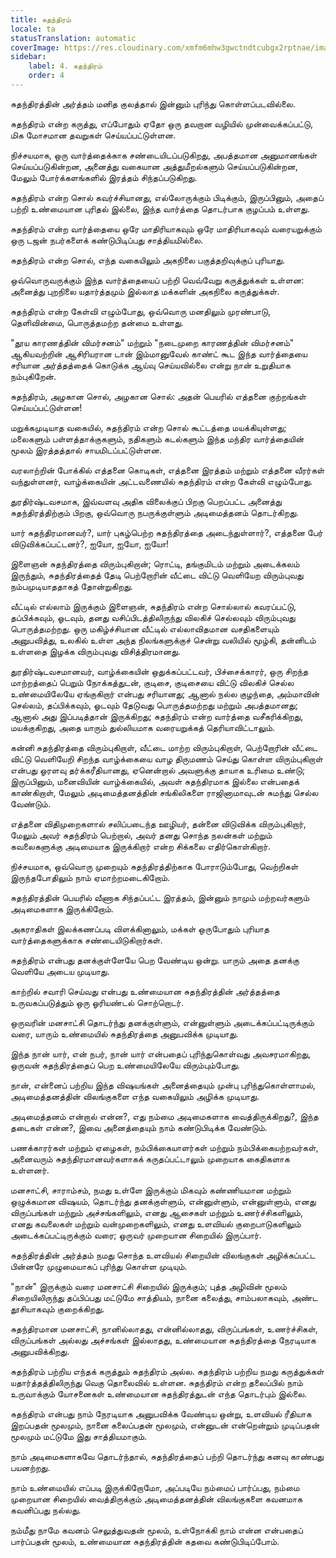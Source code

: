 ```yaml
---
title: சுதந்திரம்
locale: ta
statusTranslation: automatic
coverImage: https://res.cloudinary.com/xmfm6mhw3gwctndtcubgx2rptnae/image/upload/v1741354419/small_cover_la_gran_rebelion_28716e29d2.webp
sidebar:
    label: 4. சுதந்திரம்
    order: 4
---
```

சுதந்திரத்தின் அர்த்தம் மனித குலத்தால் இன்னும் புரிந்து கொள்ளப்படவில்லை.

சுதந்திரம் என்ற கருத்து, எப்போதும் ஏதோ ஒரு தவறான வழியில் முன்வைக்கப்பட்டு, மிக மோசமான தவறுகள் செய்யப்பட்டுள்ளன.

நிச்சயமாக, ஒரு வார்த்தைக்காக சண்டையிடப்படுகிறது, அபத்தமான அனுமானங்கள் செய்யப்படுகின்றன, அனைத்து வகையான அத்துமீறல்களும் செய்யப்படுகின்றன, மேலும் போர்க்களங்களில் இரத்தம் சிந்தப்படுகிறது.

சுதந்திரம் என்ற சொல் கவர்ச்சியானது, எல்லோருக்கும் பிடிக்கும், இருப்பினும், அதைப் பற்றி உண்மையான புரிதல் இல்லை, இந்த வார்த்தை தொடர்பாக குழப்பம் உள்ளது.

சுதந்திரம் என்ற வார்த்தையை ஒரே மாதிரியாகவும் ஒரே மாதிரியாகவும் வரையறுக்கும் ஒரு டஜன் நபர்களைக் கண்டுபிடிப்பது சாத்தியமில்லை.

சுதந்திரம் என்ற சொல், எந்த வகையிலும் அகநிலை பகுத்தறிவுக்குப் புரியாது.

ஒவ்வொருவருக்கும் இந்த வார்த்தையைப் பற்றி வெவ்வேறு கருத்துக்கள் உள்ளன: அனைத்து புறநிலை யதார்த்தமும் இல்லாத மக்களின் அகநிலை கருத்துக்கள்.

சுதந்திரம் என்ற கேள்வி எழும்போது, ஒவ்வொரு மனதிலும் முரண்பாடு, தெளிவின்மை, பொருத்தமற்ற தன்மை உள்ளது.

"தூய காரணத்தின் விமர்சனம்" மற்றும் "நடைமுறை காரணத்தின் விமர்சனம்" ஆகியவற்றின் ஆசிரியரான டான் இம்மானுவேல் காண்ட் கூட இந்த வார்த்தையை சரியான அர்த்தத்தைக் கொடுக்க ஆய்வு செய்யவில்லை என்று நான் உறுதியாக நம்புகிறேன்.

சுதந்திரம், அழகான சொல், அழகான சொல்: அதன் பெயரில் எத்தனை குற்றங்கள் செய்யப்பட்டுள்ளன!

மறுக்கமுடியாத வகையில், சுதந்திரம் என்ற சொல் கூட்டத்தை மயக்கியுள்ளது; மலைகளும் பள்ளத்தாக்குகளும், நதிகளும் கடல்களும் இந்த மந்திர வார்த்தையின் மூலம் இரத்தத்தால் சாயமிடப்பட்டுள்ளன.

வரலாற்றின் போக்கில் எத்தனை கொடிகள், எத்தனை இரத்தம் மற்றும் எத்தனை வீரர்கள் வந்துள்ளனர், வாழ்க்கையின் அட்டவணையில் சுதந்திரம் என்ற கேள்வி எழும்போது.

துரதிர்ஷ்டவசமாக, இவ்வளவு அதிக விலைக்குப் பிறகு பெறப்பட்ட அனைத்து சுதந்திரத்திற்கும் பிறகு, ஒவ்வொரு நபருக்குள்ளும் அடிமைத்தனம் தொடர்கிறது.

யார் சுதந்திரமானவர்?, யார் புகழ்பெற்ற சுதந்திரத்தை அடைந்துள்ளார்?, எத்தனை பேர் விடுவிக்கப்பட்டனர்?, ஐயோ, ஐயோ, ஐயோ!

இளைஞன் சுதந்திரத்தை விரும்புகிறான்; ரொட்டி, தங்குமிடம் மற்றும் அடைக்கலம் இருந்தும், சுதந்திரத்தைத் தேடி பெற்றோரின் வீட்டை விட்டு வெளியேற விரும்புவது நம்பமுடியாததாகத் தோன்றுகிறது.

வீட்டில் எல்லாம் இருக்கும் இளைஞன், சுதந்திரம் என்ற சொல்லால் கவரப்பட்டு, தப்பிக்கவும், ஓடவும், தனது வசிப்பிடத்திலிருந்து விலகிச் செல்லவும் விரும்புவது பொருத்தமற்றது. ஒரு மகிழ்ச்சியான வீட்டில் எல்லாவிதமான வசதிகளையும் அனுபவித்து, உலகில் உள்ள அந்த நிலங்களுக்குச் சென்று வலியில் மூழ்கி, தன்னிடம் உள்ளதை இழக்க விரும்புவது விசித்திரமானது.

துரதிர்ஷ்டவசமானவர், வாழ்க்கையின் ஒதுக்கப்பட்டவர், பிச்சைக்காரர், ஒரு சிறந்த மாற்றத்தைப் பெறும் நோக்கத்துடன், குடிசை, குடிசையை விட்டு விலகிச் செல்ல உண்மையிலேயே ஏங்குகிறார் என்பது சரியானது; ஆனால் நல்ல குழந்தை, அம்மாவின் செல்லம், தப்பிக்கவும், ஓடவும் தேடுவது பொருத்தமற்றது மற்றும் அபத்தமானது; ஆனால் அது இப்படித்தான் இருக்கிறது; சுதந்திரம் என்ற வார்த்தை வசீகரிக்கிறது, மயக்குகிறது, அதை யாரும் துல்லியமாக வரையறுக்கத் தெரியாவிட்டாலும்.

கன்னி சுதந்திரத்தை விரும்புகிறாள், வீட்டை மாற்ற விரும்புகிறாள், பெற்றோரின் வீட்டை விட்டு வெளியேறி சிறந்த வாழ்க்கையை வாழ திருமணம் செய்து கொள்ள விரும்புகிறாள் என்பது ஓரளவு தர்க்கரீதியானது, ஏனென்றால் அவளுக்கு தாயாக உரிமை உண்டு; இருப்பினும், மனைவியின் வாழ்க்கையில், அவள் சுதந்திரமாக இல்லை என்பதைக் காண்கிறாள், மேலும் அடிமைத்தனத்தின் சங்கிலிகளை ராஜினாமாவுடன் சுமந்து செல்ல வேண்டும்.

எத்தனை விதிமுறைகளால் சலிப்படைந்த ஊழியர், தன்னை விடுவிக்க விரும்புகிறார், மேலும் அவர் சுதந்திரம் பெற்றால், அவர் தனது சொந்த நலன்கள் மற்றும் கவலைகளுக்கு அடிமையாக இருக்கிறார் என்ற சிக்கலை எதிர்கொள்கிறார்.

நிச்சயமாக, ஒவ்வொரு முறையும் சுதந்திரத்திற்காக போராடும்போது, வெற்றிகள் இருந்தபோதிலும் நாம் ஏமாற்றமடைகிறோம்.

சுதந்திரத்தின் பெயரில் வீணாக சிந்தப்பட்ட இரத்தம், இன்னும் நாமும் மற்றவர்களும் அடிமைகளாக இருக்கிறோம்.

அகராதிகள் இலக்கணப்படி விளக்கினாலும், மக்கள் ஒருபோதும் புரியாத வார்த்தைகளுக்காக சண்டையிடுகிறார்கள்.

சுதந்திரம் என்பது தனக்குள்ளேயே பெற வேண்டிய ஒன்று. யாரும் அதை தனக்கு வெளியே அடைய முடியாது.

காற்றில் சவாரி செய்வது என்பது உண்மையான சுதந்திரத்தின் அர்த்தத்தை உருவகப்படுத்தும் ஒரு ஓரியண்டல் சொற்றொடர்.

ஒருவரின் மனசாட்சி தொடர்ந்து தனக்குள்ளும், என்னுள்ளும் அடைக்கப்பட்டிருக்கும் வரை, யாரும் உண்மையில் சுதந்திரத்தை அனுபவிக்க முடியாது.

இந்த நான் யார், என் நபர், நான் யார் என்பதைப் புரிந்துகொள்வது அவசரமாகிறது, ஒருவன் சுதந்திரத்தைப் பெற உண்மையிலேயே விரும்பும்போது.

நான், என்னைப் பற்றிய இந்த விஷயங்கள் அனைத்தையும் முன்பு புரிந்துகொள்ளாமல், அடிமைத்தனத்தின் விலங்குகளை எந்த வகையிலும் அழிக்க முடியாது.

அடிமைத்தனம் என்றால் என்ன?, எது நம்மை அடிமைகளாக வைத்திருக்கிறது?, இந்த தடைகள் என்ன?, இவை அனைத்தையும் நாம் கண்டுபிடிக்க வேண்டும்.

பணக்காரர்கள் மற்றும் ஏழைகள், நம்பிக்கையாளர்கள் மற்றும் நம்பிக்கையற்றவர்கள், அனைவரும் சுதந்திரமானவர்களாகக் கருதப்பட்டாலும் முறையாக கைதிகளாக உள்ளனர்.

மனசாட்சி, சாராம்சம், நமது உள்ளே இருக்கும் மிகவும் கண்ணியமான மற்றும் ஒழுக்கமான விஷயம், தொடர்ந்து தனக்குள்ளும், என்னுள்ளும், என்னுள்ளும், எனது விருப்பங்கள் மற்றும் அச்சங்களிலும், எனது ஆசைகள் மற்றும் உணர்ச்சிகளிலும், எனது கவலைகள் மற்றும் வன்முறைகளிலும், எனது உளவியல் குறைபாடுகளிலும் அடைக்கப்பட்டிருக்கும் வரை; ஒருவர் முறையான சிறையில் இருப்பார்.

சுதந்திரத்தின் அர்த்தம் நமது சொந்த உளவியல் சிறையின் விலங்குகள் அழிக்கப்பட்ட பின்னரே முழுமையாகப் புரிந்து கொள்ள முடியும்.

"நான்" இருக்கும் வரை மனசாட்சி சிறையில் இருக்கும்; புத்த அழிவின் மூலம் சிறையிலிருந்து தப்பிப்பது மட்டுமே சாத்தியம், நானை கலைத்து, சாம்பலாகவும், அண்ட தூசியாகவும் குறைக்கிறது.

சுதந்திரமான மனசாட்சி, நானில்லாதது, என்னில்லாதது, விருப்பங்கள், உணர்ச்சிகள், விருப்பங்கள் அல்லது அச்சங்கள் இல்லாதது, உண்மையான சுதந்திரத்தை நேரடியாக அனுபவிக்கிறது.

சுதந்திரம் பற்றிய எந்தக் கருத்தும் சுதந்திரம் அல்ல. சுதந்திரம் பற்றிய நமது கருத்துக்கள் யதார்த்தத்திலிருந்து வெகு தொலைவில் உள்ளன. சுதந்திரம் என்ற தலைப்பில் நாம் உருவாக்கும் யோசனைகள் உண்மையான சுதந்திரத்துடன் எந்த தொடர்பும் இல்லை.

சுதந்திரம் என்பது நாம் நேரடியாக அனுபவிக்க வேண்டிய ஒன்று, உளவியல் ரீதியாக இறப்பதன் மூலமும், நானை கலைப்பதன் மூலமும், என்னுடன் என்றென்றும் முடிப்பதன் மூலமும் மட்டுமே இது சாத்தியமாகும்.

நாம் அடிமைகளாகவே தொடர்ந்தால், சுதந்திரத்தைப் பற்றி தொடர்ந்து கனவு காண்பது பயனற்றது.

நாம் உண்மையில் எப்படி இருக்கிறோமோ, அப்படியே நம்மைப் பார்ப்பது, நம்மை முறையான சிறையில் வைத்திருக்கும் அடிமைத்தனத்தின் விலங்குகளை கவனமாக கவனிப்பது நல்லது.

நம்மீது நாமே கவனம் செலுத்துவதன் மூலம், உள்நோக்கி நாம் என்ன என்பதைப் பார்ப்பதன் மூலம், உண்மையான சுதந்திரத்தின் கதவை கண்டுபிடிப்போம்.

